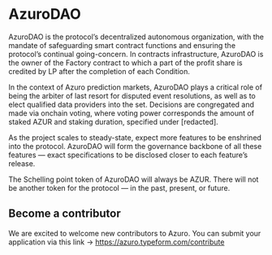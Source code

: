 
# AzuroDAO

AzuroDAO is the protocol’s decentralized autonomous organization, with the mandate of safeguarding smart contract functions and ensuring the protocol’s continual going-concern. In contracts infrastructure, AzuroDAO is the owner of the Factory contract to which a part of the profit share is credited by LP after the completion of each Condition.

In the context of Azuro prediction markets, AzuroDAO plays a critical role of being the arbiter of last resort for disputed event resolutions, as well as to elect qualified data providers into the set. Decisions are congregated and made via onchain voting, where voting power corresponds the amount of staked AZUR and staking duration, specified under [redacted].

As the project scales to steady-state, expect more features to be enshrined into the protocol. AzuroDAO will form the governance backbone of all these features — exact specifications to be disclosed closer to each feature’s release.

<Callout type="info">
The Schelling point token of AzuroDAO will always be AZUR. There will not be another token for the protocol — in the past, present, or future.
</Callout>

## Become a contributor

We are excited to welcome new contributors to Azuro. You can submit your application via this link → https://azuro.typeform.com/contribute
